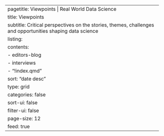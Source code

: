 ---
pagetitle: Viewpoints | Real World Data Science
title: Viewpoints
subtitle: Critical perspectives on the stories, themes, challenges and opportunities shaping data science  
listing:
  contents: 
  - editors-blog
  - interviews
  - "!index.qmd"
  sort: "date desc"
  type: grid
  categories: false
  sort-ui: false
  filter-ui: false
  page-size: 12
  feed: true
---